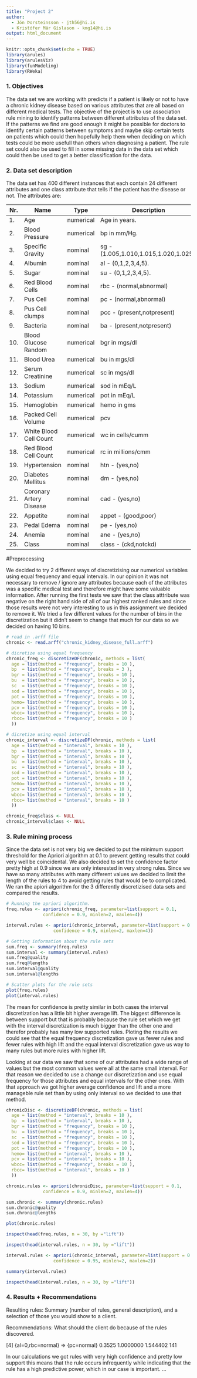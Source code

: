 ```yaml
---
title: "Project 2"
author: 
  - Jón Þorsteinsson - jth56@hi.is
  - Kristófer Már Gíslason - kmg14@hi.is
output: html_document
---
```


```r
knitr::opts_chunk$set(echo = TRUE)
library(arules)
library(arulesViz)
library(funModeling)
library(RWeka)
```

### 1. Objectives

The data set we are working with predicts if a patient is likely or not to have a chronic kidney disease based on various attributes that are all based on different medical tests. The objective of the project is to use association rule mining to identify patterns between different attributes of the data set. If the patterns we find are good enough it might be possible for doctors to identify certain patterns between symptoms and maybe skip certain tests on patients which could then hopefully help them when deciding on which tests could be more usefull than others when diagnosing a patient. The rule set could also be used to fill in some missing data in the data set which could then be used to get a better classification for the data.

### 2. Data set description

The data set has 400 different instances that each contain 24 different attributes and one class attribute that tells if the patient has the disease or not. The attributes are:

| Nr. | Name | Type | Description |
| --- | ---- | ---- | ----------- |
| 1. | Age | numerical | Age in years. |
| 2. | Blood Pressure | numerical | bp in mm/Hg. |
| 3. | Specific Gravity | nominal | sg - (1.005,1.010,1.015,1.020,1.025). |
| 4. | Albumin | nominal | al - (0,1,2,3,4,5). |
| 5. | Sugar | nominal | su - (0,1,2,3,4,5). |
| 6. | Red Blood Cells | nominal | rbc - (normal,abnormal)|
| 7. | Pus Cell | nominal | pc - (normal,abnormal) |
| 8. | Pus Cell clumps | nominal | pcc - (present,notpresent)|
| 9. | Bacteria | nominal | ba - (present,notpresent)|
| 10. | Blood Glucose Random | numerical | bgr in mgs/dl| 
| 11. | Blood Urea | numerical | bu in mgs/dl| 
| 12. | Serum Creatinine | numerical | sc in mgs/dl| 
| 13. | Sodium | numerical | sod in mEq/L| 
| 14. | Potassium | numerical | pot in mEq/L| 
| 15. | Hemoglobin | numerical | hemo in gms| 
| 16. | Packed Cell Volume | numerical | pcv| 
| 17. | White Blood Cell Count | numerical | wc in cells/cumm| 
| 18. | Red Blood Cell Count | numerical | rc in millions/cmm| 
| 19. | Hypertension | nominal | htn - (yes,no)| 
| 20. | Diabetes Mellitus | nominal | dm - (yes,no)| 
| 21. | Coronary Artery Disease | nominal | cad - (yes,no)| 
| 22. | Appetite | nominal | appet - (good,poor)| 
| 23. | Pedal Edema | nominal | pe - (yes,no)|	
| 24. | Anemia | nominal | ane - (yes,no)| 
| 25. | Class | nominal | class - (ckd,notckd)|


#Preprocessing

We decided to try 2 different ways of discretizising our numerical variables using equal frequency and equal intervals. In our opinion it was not necessary to remove / ignore any attributes because each of the attributes was a specific medical test and therefore might have some valuable information. After running the first tests we saw that the class atttribute was negative on the right hand side of all of our highest ranked rules and since those results were not very interesting to us in this assignment we decided to remove it.  We tried a few different values for the number of bins in the discretization but it didn't seem to change that much for our data so we decided on having 10 bins.


```r
# read in .arff file
chronic <- read.arff("chronic_kidney_disease_full.arff")

# dicretize using equal frequency
chronic_freq <- discretizeDF(chronic, methods = list(
  age = list(method = "frequency", breaks = 10 ),
  bp  = list(method = "frequency", breaks = 3 ),
  bgr = list(method = "frequency", breaks = 10 ),
  bu  = list(method = "frequency", breaks = 10 ),
  sc  = list(method = "frequency", breaks = 10 ),
  sod = list(method = "frequency", breaks = 10 ),
  pot = list(method = "frequency", breaks = 10 ),
  hemo= list(method = "frequency", breaks = 10 ),
  pcv = list(method = "frequency", breaks = 10 ),
  wbcc= list(method = "frequency", breaks = 10 ),
  rbcc= list(method = "frequency", breaks = 10 )
  ))

# dicretize using equal interval
chronic_interval <- discretizeDF(chronic, methods = list(
  age = list(method = "interval", breaks = 10 ),
  bp  = list(method = "interval", breaks = 10 ),
  bgr = list(method = "interval", breaks = 10 ),
  bu  = list(method = "interval", breaks = 10 ),
  sc  = list(method = "interval", breaks = 10 ),
  sod = list(method = "interval", breaks = 10 ),
  pot = list(method = "interval", breaks = 10 ),
  hemo= list(method = "interval", breaks = 10 ),
  pcv = list(method = "interval", breaks = 10 ),
  wbcc= list(method = "interval", breaks = 10 ),
  rbcc= list(method = "interval", breaks = 10 )
  ))

chronic_freq$class <- NULL
chronic_interval$class <- NULL
```

### 3. Rule mining process

Since the data set is not very big we decided to put the minimum support threshold for the Apriori algorithm at 0.1 to prevent getting results that could very well be coincidental. We also decided to set the confidence factor pretty high at 0.9 since we are only interested in very strong rules. Since we have so many attributes with many different values we decided to limit the length of the rules to 4 to avoid getting rules that would be to complicated. We ran the apiori algorithm for the 3 differently discretizised data sets and compared the results.

```r
# Running the apriori algorithm.
freq.rules <- apriori(chronic_freq, parameter=list(support = 0.1, 
              confidence = 0.9, minlen=2, maxlen=4))

interval.rules <- apriori(chronic_interval, parameter=list(support = 0.1,
                  confidence = 0.9, minlen=2, maxlen=4))
```

```r
# Getting information about the rule sets
sum.freq <- summary(freq.rules)
sum.interval <- summary(interval.rules)
sum.freq@quality
sum.freq@lengths
sum.interval@quality
sum.interval@lengths

# Scatter plots for the rule sets
plot(freq.rules)
plot(interval.rules)


```

The mean for confidence is pretty similar in both cases the interval discretization has a little bit higher average lift. The biggest difference is between support but that is probably because the rule set which we get with the interval discretization is much bigger than the other one and therefor probably has many low supported rules. Ploting the results we could see that the equal frequency discretization gave us fewer rules and fewer rules with high lift and the equal interval discretization gave us way to many rules but more rules with higher lift.

Looking at our data we saw that some of our attributes had a wide range of values but the most common values were all at the same small interval. For that reason we decided to use a change our discretization and use equal frequency for those attributes and equal intervals for the other ones. With that approach we got higher average confidence and lift and a more manageble rule set than by using only interval so we decided to use that method.

```r
chronicDisc <- discretizeDF(chronic, methods = list(
  age = list(method = "interval", breaks = 10 ),
  bp  = list(method = "interval", breaks = 10 ),
  bgr = list(method = "frequency", breaks = 10 ),
  bu  = list(method = "frequency", breaks = 10 ),
  sc  = list(method = "frequency", breaks = 10 ),
  sod = list(method = "frequency", breaks = 10 ),
  pot = list(method = "frequency", breaks = 10 ),
  hemo= list(method = "interval", breaks = 10 ),
  pcv = list(method = "interval", breaks = 10 ),
  wbcc= list(method = "frequency", breaks = 10 ),
  rbcc= list(method = "interval", breaks = 10 )
  ))

chronic.rules <- apriori(chronicDisc, parameter=list(support = 0.1, 
              confidence = 0.9, minlen=2, maxlen=4))
```
```r
sum.chronic <- summary(chronic.rules)
sum.chronic@quality
sum.chronic@lengths

```


```r
plot(chronic.rules)
```


```r
inspect(head(freq.rules, n = 30, by ="lift"))

inspect(head(interval.rules, n = 30, by ="lift"))


```
```r
interval.rules <- apriori(chronic_interval, parameter=list(support = 0.1,
                  confidence = 0.95, minlen=2, maxlen=2))

summary(interval.rules)

inspect(head(interval.rules, n = 30, by ="lift"))

```


### 4. Results + Recommendations

Resulting rules: Summary (number of rules, general description), and a selection of those
you would show to a client.

Recommendations: What should the client do because of the rules discovered.

[4]   {al=0,rbc=normal}              => {pc=normal}      0.3525  1.0000000  1.544402 141

In our calculations we got rules with very high confidence and pretty low support this means that the rule occurs infrequently while indicating that the rule has a high predictive power, which in our case is important. ...



